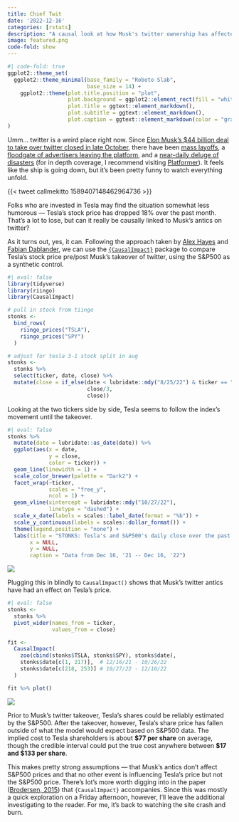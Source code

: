 ```yaml
---
title: Chief Twit
date: '2022-12-16'
categories: [rstats]
description: "A causal look at how Musk's twitter ownership has affected Tesla stock"
image: featured.png
code-fold: show
---
```


```r
#| code-fold: true
ggplot2::theme_set(
  ggplot2::theme_minimal(base_family = "Roboto Slab",
                         base_size = 14) +
    ggplot2::theme(plot.title.position = "plot",
                   plot.background = ggplot2::element_rect(fill = "white", color = "white"),
                   plot.title = ggtext::element_markdown(),
                   plot.subtitle = ggtext::element_markdown(),
                   plot.caption = ggtext::element_markdown(color = "gray40"))
)
```

Umm... twitter is a weird place right now. Since [Elon Musk's $44 billion deal to take over twitter closed in late October](https://www.nytimes.com/2022/10/27/technology/elon-musk-twitter-deal-complete.html), there have been [mass layoffs](https://www.nytimes.com/2022/11/03/technology/twitter-layoffs-elon-musk.html), a [floodgate of advertisers leaving the platform](https://www.washingtonpost.com/technology/2022/11/22/twitter-advertiser-exodus-musk/), and a [near-daily deluge of disasters](https://www.platformer.news/p/inside-the-twitter-meltdown) (for in depth coverage, I recommend visiting [Platformer](https://www.platformer.news/)). It feels like the ship is going down, but it's been pretty funny to watch everything unfold.

{{< tweet callmekitto 1589407148462964736 >}}

Folks who are invested in Tesla may find the situation somewhat less humorous --- Tesla's stock price has dropped 18% over the past month. That's a lot to lose, but can it really be causally linked to Musk's antics on twitter?

As it turns out, yes, it can. Following the approach taken by [Alex Hayes](https://www.alexpghayes.com/post/2020-05-01_elon-musk-send-tweet/) and [Fabian Dablander](https://fabiandablander.com/r/Causal-Doge.html), we can use the [`{CausalImpact}`](https://google.github.io/CausalImpact/CausalImpact.html) package to compare Tesla's stock price pre/post Musk's takeover of twitter, using the S&P500 as a synthetic control.  

```r
#| eval: false
library(tidyverse)
library(riingo)
library(CausalImpact)

# pull in stock from tiingo
stonks <- 
  bind_rows(
    riingo_prices("TSLA"), 
    riingo_prices("SPY")
  )

# adjust for tesla 3-1 stock split in aug
stonks <- 
  stonks %>%
  select(ticker, date, close) %>%
  mutate(close = if_else(date < lubridate::mdy("8/25/22") & ticker == "TSLA",
                         close/3,
                         close))
```

Looking at the two tickers side by side, Tesla seems to follow the index's movement until the takeover.

```r
#| eval: false
stonks %>% 
  mutate(date = lubridate::as_date(date)) %>%
  ggplot(aes(x = date,
             y = close,
             color = ticker)) + 
  geom_line(linewidth = 1) + 
  scale_color_brewer(palette = "Dark2") + 
  facet_wrap(~ticker, 
             scales = "free_y",
             ncol = 1) +
  geom_vline(xintercept = lubridate::mdy("10/27/22"),
             linetype = "dashed") +
  scale_x_date(labels = scales::label_date(format = "%b")) +
  scale_y_continuous(labels = scales::dollar_format()) +
  theme(legend.position = "none") +
  labs(title = "STONKS: Tesla's and S&P500's daily close over the past year",
       x = NULL,
       y = NULL,
       caption = "Data from Dec 16, '21 -- Dec 16, '22")
```

![](stonks1.png)

Plugging this in blindly to `CausalImpact()` shows that Musk's twitter antics have had an effect on Tesla's price. 

```r
#| eval: false
stonks <- 
  stonks %>%
  pivot_wider(names_from = ticker,
              values_from = close)

fit <- 
  CausalImpact(
    zoo(cbind(stonks$TSLA, stonks$SPY), stonks$date), 
    stonks$date[c(1, 217)],  # 12/16/21 - 10/26/22
    stonks$date[c(218, 253)] # 10/27/22 - 12/16/22
  )

fit %>% plot()
```

![](stonks2.png)

Prior to Musk's twitter takeover, Tesla's shares could be reliably estimated by the S&P500. After the takeover, however, Tesla's share price has fallen outside of what the model would expect based on S&P500 data. The implied cost to Tesla shareholders is about **\$77 per share** on average, though the credible interval could put the true cost anywhere between **\$17 and \$133 per share**. 

This makes pretty strong assumptions --- that Musk's antics don't affect S&P500 prices and that no other event is influencing Tesla's price but not the S&P500 price. There's lot's more worth digging into in the paper ([Brodersen, 2015](https://projecteuclid.org/journals/annals-of-applied-statistics/volume-9/issue-1/Inferring-causal-impact-using-Bayesian-structural-time-series-models/10.1214/14-AOAS788.full)) that `{CausalImpact}` accompanies. Since this was mostly a quick exploration on a Friday afternoon, however, I'll leave the additional investigating to the reader. For me, it's back to watching the site crash and burn. 


